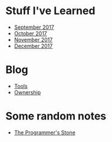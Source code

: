 = Stuff I've Learned =
* [[September 2017]]
* [[October 2017]]
* [[November 2017]]
* [[December 2017]]

= Blog =
* [[Tools]]
* [[Ownership]]

= Some random notes =
* [[The Programmer's Stone]]
